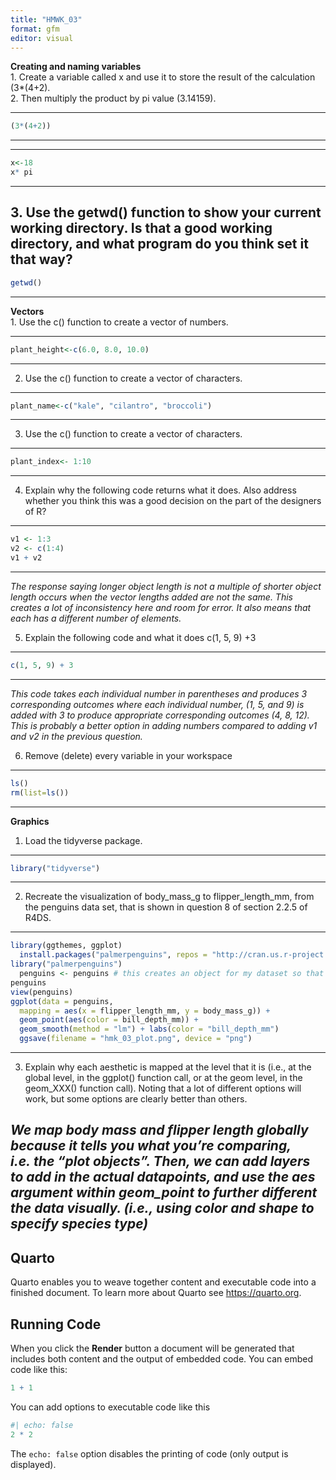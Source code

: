 ```yaml
---
title: "HMWK_03"
format: gfm
editor: visual
---
```


__Creating and naming variables__  
1. Create a variable called x and use it to store the result of the calculation (3*(4+2).  
2. Then multiply the product by pi value (3.14159).

---

```r
(3*(4+2))  
```

---

---

```r
x<-18
x* pi
```

---

3. Use the getwd() function to show your current working directory. Is that a good working directory, and what program do you think set it that way?  
---

```r
getwd() 
```

---



__Vectors__  
1. Use the c() function to create a vector of numbers.  

---

```r
plant_height<-c(6.0, 8.0, 10.0)  
```

---


2. Use the c() function to create a vector of characters.  

---

```r
plant_name<-c("kale", "cilantro", "broccoli")  
```

---


3. Use the c() function to create a vector of characters.  

---

```r
plant_index<- 1:10  
```

---


4. Explain why the following code returns what it does. Also address whether you think this was a good decision on the part of the designers of R?  

---

```r
v1 <- 1:3  
v2 <- c(1:4)  
v1 + v2  
```

---


_The response saying longer object length is not a multiple of shorter object length occurs when the vector lengths added are not the same. This creates a lot of inconsistency here and room for error. It also means that each has a different number of elements._  

5. Explain the following code and what it does c(1, 5, 9) +3 

---

```r
c(1, 5, 9) + 3  
```

---


_This code takes each individual number in parentheses and produces 3 corresponding outcomes where each individual number, (1, 5, and 9) is added with 3 to produce appropriate corresponding outcomes (4, 8, 12). This is probably a better option in adding numbers compared to adding v1 and v2 in the previous question._  

6. Remove (delete) every variable in your workspace  

---

```r
ls()  
rm(list=ls())  
```

---


__Graphics__  

1. Load the tidyverse package.  

---

```r
library("tidyverse")
```

---
  
2. Recreate the visualization of body_mass_g to flipper_length_mm, from the penguins data set, that is shown in question 8 of section 2.2.5 of R4DS.  

---

```r
library(ggthemes, ggplot)
  install.packages("palmerpenguins", repos = "http://cran.us.r-project.org") 
library("palmerpenguins") 
  penguins <- penguins # this creates an object for my dataset so that I can see it in my global environment
penguins  
view(penguins) 
ggplot(data = penguins,
  mapping = aes(x = flipper_length_mm, y = body_mass_g)) + 
  geom_point(aes(color = bill_depth_mm)) + 
  geom_smooth(method = "lm") + labs(color = "bill_depth_mm")
  ggsave(filename = "hmk_03_plot.png", device = "png")
```

---

    
3. Explain why each aesthetic is mapped at the level that it is (i.e., at the global level, in the ggplot() function call, or at the geom level, in the geom_XXX() function call). Noting that a lot of different options will work, but some options are clearly better than others.

_We map body mass and flipper length globally because it tells you what you're comparing, i.e. the "plot objects". Then, we can add layers to add in the actual datapoints, and use the aes argument within geom_point to further different the data visually. (i.e., using color and shape to specify species type)_
---

## Quarto

Quarto enables you to weave together content and executable code into a finished document. To learn more about Quarto see <https://quarto.org>.

## Running Code

When you click the **Render** button a document will be generated that includes both content and the output of embedded code. You can embed code like this:

```r
1 + 1
```

You can add options to executable code like this

```r
#| echo: false
2 * 2
```

The `echo: false` option disables the printing of code (only output is displayed).
